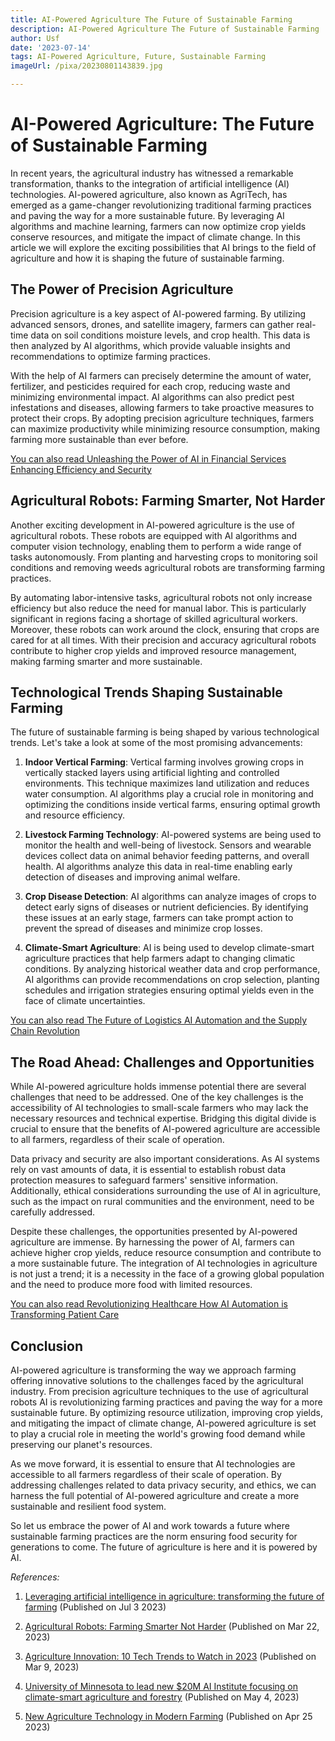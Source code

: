 ```yaml
---
title: AI-Powered Agriculture The Future of Sustainable Farming
description: AI-Powered Agriculture The Future of Sustainable Farming
author: Usf
date: '2023-07-14'
tags: AI-Powered Agriculture, Future, Sustainable Farming
imageUrl: /pixa/20230801143839.jpg

---
```

# AI-Powered Agriculture:  The Future of Sustainable Farming

In recent years, the agricultural industry  has witnessed a  remarkable transformation, thanks to the integration of artificial  intelligence (AI)  technologies. AI-powered agriculture, also known as AgriTech, has emerged as a game-changer revolutionizing traditional farming  practices and paving the way for a more sustainable future. By leveraging AI algorithms  and machine learning, farmers can now optimize crop  yields conserve resources, and mitigate the impact of climate change. In this article we will explore the exciting  possibilities that AI brings to the field of agriculture and how it is shaping the  future of sustainable  farming.

## The Power of Precision Agriculture

Precision agriculture is a key aspect of AI-powered farming. By utilizing advanced sensors, drones, and satellite imagery, farmers can  gather real-time data on soil conditions moisture levels, and crop health. This data is then analyzed by AI  algorithms, which provide valuable insights and recommendations to optimize farming practices.

With the  help of AI farmers  can precisely determine the amount of water,  fertilizer, and pesticides required  for each crop, reducing waste and minimizing environmental impact. AI algorithms can also predict pest infestations and diseases,  allowing farmers to take proactive measures to protect their crops. By adopting precision agriculture  techniques, farmers  can maximize productivity  while minimizing  resource consumption, making farming more sustainable than ever before.

[You can also read Unleashing the Power of AI in Financial Services Enhancing Efficiency and Security](Unleashing%20the%20Power%20of%20AI%20in%20Financial%20Services%20Enhancing%20Efficiency%20and%20Security)


## Agricultural Robots: Farming Smarter, Not Harder

Another exciting development in AI-powered agriculture is the use  of agricultural robots. These robots are equipped with AI algorithms and  computer vision technology, enabling  them to perform a wide range of tasks autonomously. From planting and harvesting crops to monitoring soil conditions and removing weeds  agricultural robots are transforming farming practices.

By automating labor-intensive tasks, agricultural robots not only increase efficiency but also reduce  the need for  manual  labor. This is particularly  significant in regions facing a shortage of skilled agricultural workers. Moreover, these robots can work around the clock, ensuring that crops are cared  for  at all  times.  With their precision and accuracy agricultural robots contribute to higher crop yields and improved resource management, making farming smarter and more sustainable.

## Technological Trends  Shaping  Sustainable Farming

The future of sustainable farming is being shaped by various technological trends. Let's  take  a  look  at some of the most promising advancements:

1. **Indoor Vertical Farming**: Vertical farming involves growing crops in vertically stacked layers using  artificial lighting and controlled environments. This technique maximizes land utilization and reduces water consumption. AI algorithms play a crucial role  in monitoring and optimizing the conditions inside vertical farms, ensuring optimal  growth and resource efficiency.

2. **Livestock Farming Technology**: AI-powered systems are being used to  monitor the  health and well-being of livestock. Sensors and wearable devices collect data on animal behavior feeding patterns, and overall health. AI algorithms analyze this data in real-time enabling early detection of diseases and improving animal welfare.

3. **Crop Disease Detection**: AI  algorithms can analyze images of crops to detect early signs  of diseases  or nutrient deficiencies. By  identifying these issues at an early stage, farmers can take prompt action to prevent the spread of  diseases and minimize crop losses.

4. **Climate-Smart Agriculture**: AI is being used  to develop climate-smart agriculture  practices that help farmers  adapt to  changing  climatic conditions. By analyzing historical  weather data and crop performance, AI algorithms can provide  recommendations on crop selection, planting schedules and  irrigation strategies ensuring optimal yields even in  the face of climate uncertainties.

[You can also read  The Future of Logistics AI Automation and the Supply Chain Revolution](The%20Future%20of%20Logistics%20AI%20Automation%20and%20the%20Supply%20Chain%20Revolution)


## The Road Ahead:  Challenges and Opportunities

While AI-powered agriculture holds immense potential there are several challenges that need to be addressed. One of  the  key  challenges is the accessibility  of AI  technologies to small-scale farmers who may lack the necessary resources and technical expertise. Bridging this digital divide is crucial to ensure that the benefits of AI-powered agriculture are accessible to all farmers, regardless of their scale  of operation.

Data privacy and  security are also important considerations. As AI systems rely on vast amounts of data, it is essential to establish  robust data protection measures to  safeguard farmers' sensitive information. Additionally, ethical considerations surrounding the use of AI  in agriculture, such as the impact  on rural  communities and the environment, need to be carefully  addressed.

Despite these  challenges, the opportunities presented by AI-powered agriculture are immense. By harnessing the power of AI, farmers can achieve higher crop yields, reduce resource consumption and contribute to a more sustainable future. The  integration of AI technologies in agriculture is not just a trend; it is  a necessity in the face of a growing global population and the need to produce more food with limited resources.

[You can also read Revolutionizing Healthcare How AI Automation is  Transforming Patient Care](Revolutionizing%20Healthcare%20How%20AI%20Automation%20is%20Transforming%20Patient%20Care)


## Conclusion

AI-powered agriculture is transforming the way we approach farming offering innovative solutions to the challenges faced by the agricultural industry. From precision agriculture techniques to the use of agricultural  robots AI is revolutionizing farming practices and paving the way for a more sustainable future. By optimizing resource utilization, improving crop yields, and mitigating the impact  of climate change, AI-powered agriculture is set to play a crucial role  in meeting the world's growing food demand  while preserving  our  planet's resources.

As we move forward, it is essential to ensure that  AI technologies are accessible to all farmers regardless of their  scale  of operation. By addressing challenges related to data privacy security,  and ethics, we  can harness the full potential of AI-powered agriculture  and create  a more sustainable and resilient food system.

So let us embrace the power of AI and work towards a future where sustainable farming practices  are the norm ensuring food security for generations to  come. The future  of agriculture is here and it is powered by AI.

*References:*

1. [Leveraging artificial intelligence in  agriculture: transforming the  future of  farming](https://illuminem.com/illuminemvoices/leveraging-artificial-intelligence-in-agriculture-transforming-the-future-of-farming) (Published on Jul 3 2023)

2. [Agricultural Robots: Farming Smarter Not Harder](https://aiforgood.itu.int/agricultural-robots-farming-smarter-not-harder/) (Published on Mar 22, 2023)

3.  [Agriculture Innovation: 10 Tech Trends to Watch  in 2023](https://masschallenge.org/articles/agriculture-innovation/)  (Published on  Mar 9, 2023)

4. [University of Minnesota to  lead new $20M AI Institute focusing on climate-smart agriculture and forestry](https://cse.umn.edu/college/news/university-minnesota-lead-new-20m-ai-institute-focusing-climate-smart-agriculture-and) (Published on May 4, 2023)

5. [New Agriculture Technology in Modern Farming](https://www.plugandplaytechcenter.com/resources/new-agriculture-technology-modern-farming/) (Published on Apr 25 2023)